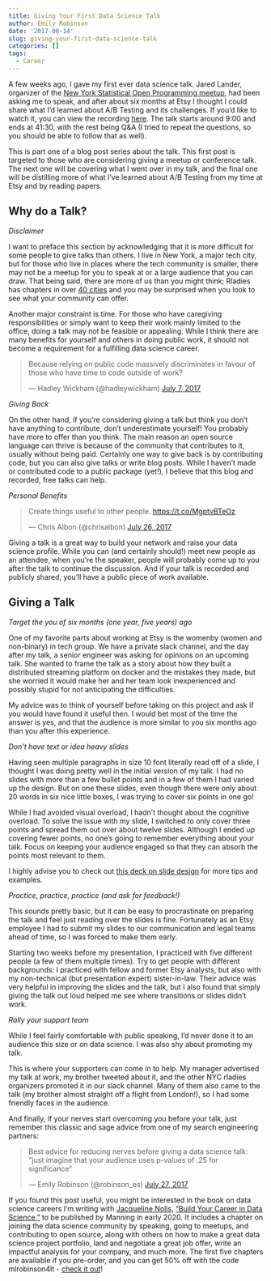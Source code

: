 ```yaml
---
title: Giving Your First Data Science Talk
author: Emily Robinson
date: '2017-08-14'
slug: giving-your-first-data-science-talk
categories: []
tags:
  - Career
---
```


A few weeks ago, I gave my first ever data science talk. Jared Lander, organizer of the  [New York Statistical Open Programming meetup](https://www.meetup.com/nyhackr/), had been asking me to speak, and after about six months at Etsy I thought I could share what I'd learned about A/B Testing and its challenges. If you'd like to watch it, you can view the recording [here](https://www.youtube.com/watch?v=SF-ryGgLOgQ). The talk starts around 9:00 and ends at 41:30, with the rest being Q&A (I tried to repeat the questions, so you should be able to follow that as well). 

This is part one of a blog post series about the talk. This first post is targeted to those who are considering giving a meetup or conference talk. The next one will be covering what I went over in my talk, and the final one will be distilling more of what I’ve learned about A/B Testing from my time at Etsy and by reading papers. 

## Why do a Talk? 
*Disclaimer*

I want to preface this section by acknowledging that it is more difficult for some people to give talks than others. I live in New York, a major tech city, but for those who live in places where the tech community is smaller, there may not be a meetup for you to speak at or a large audience that you can draw. That being said, there are more of us than you might think; Rladies has chapters in over [40 cities](https://rladies.org) and you may be surprised when you look to see what your community can offer. 

Another major constraint is time. For those who have caregiving responsibilities or simply want to keep their work mainly limited to the office, doing a talk may not be feasible or appealing. While I think there are many benefits for yourself and others in doing public work, it should not become a requirement for a fulfilling data science career. 

<blockquote class="twitter-tweet" data-lang="en"><p lang="en" dir="ltr">Because relying on public code massively discriminates in favour of those who have time to code outside of work?</p>&mdash; Hadley Wickham (@hadleywickham) <a href="https://twitter.com/hadleywickham/status/883295260079685634">July 7, 2017</a></blockquote> <script async src="//platform.twitter.com/widgets.js" charset="utf-8"></script>


*Giving Back*

On the other hand, if you’re considering giving a talk but think you don’t have anything to contribute, don’t underestimate yourself! You probably have more to offer than you think. The main reason an open source language can thrive is because of the community that contributes to it, usually without being paid. Certainly one way to give back is by contributing code, but you can also give talks or write blog posts. While I haven't made or contributed code to a public package (yet!), I believe that this blog and recorded, free talks can help. 

*Personal Benefits* 

<blockquote class="twitter-tweet" data-lang="en"><p lang="en" dir="ltr">Create things useful to other people. <a href="https://t.co/MgptvBTeOz">https://t.co/MgptvBTeOz</a></p>&mdash; Chris Albon (@chrisalbon) <a href="https://twitter.com/chrisalbon/status/890066076511371264">July 26, 2017</a></blockquote> <script async src="//platform.twitter.com/widgets.js" charset="utf-8"></script>

Giving a talk is a great way to build your network and raise your data science profile. While you can (and certainly should!) meet new people as an attendee, when you’re the speaker, people will probably come up to you after the talk to continue the discussion. And if your talk is recorded and publicly shared, you'll have a public piece of work available.

## Giving a Talk 

*Target the you of six months (one year, five years) ago*

One of my favorite parts about working at Etsy is the womenby (women and non-binary) in tech group. We have a private slack channel, and the day after my talk, a senior engineer was asking for opinions on an upcoming talk. She wanted to frame the talk as a story about how they built a distributed streaming platform on docker and the mistakes they made, but she worried it would make her and her team look inexperienced and possibly stupid for not anticipating the difficulties. 

My advice was to think of yourself before taking on this project and ask if you would have found it useful then. I would bet most of the time the answer is yes, and that the audience is more similar to you six months ago than you after this experience. 

*Don’t have text or idea heavy slides*

Having seen multiple paragraphs in size 10 font literally read off of a slide, I thought I was doing pretty well in the initial version of my talk. I had no slides with more than a few bullet points and in a few of them I had varied up the design. But on one these slides, even though there were only about 20 words in six nice little boxes, I was trying to cover six points in one go! 

While I had avoided visual overload, I hadn’t thought about the cognitive overload. To solve the issue with my slide, I switched to only cover three points and spread them out over about twelve slides. Although I ended up covering fewer points, no one’s going to remember everything about your talk. Focus on keeping your audience engaged so that they can absorb the points most relevant to them. 

I highly advise you to check out [this deck on slide design](https://speakerdeck.com/mseckington/the-art-of-slide-design) for more tips and examples. 

*Practice, practice, practice (and ask for feedback!)*

This sounds pretty basic, but it can be easy to procrastinate on preparing the talk and feel just reading over the slides is fine. Fortunately as an Etsy employee I had to submit my slides to our communication and legal teams ahead of time, so I was forced to make them early. 

Starting two weeks before my presentation, I practiced with five different people (a few of them multiple times). Try to get people with different backgrounds: I practiced with fellow and former Etsy analysts, but also with my non-technical (but presentation expert) sister-in-law. Their advice was very helpful in improving the slides and the talk, but I also found that simply giving the talk out loud helped me see where transitions or slides didn’t work. 

*Rally your support team* 

While I feel fairly comfortable with public speaking, I’d never done it to an audience this size or on data science. I was also shy about promoting my talk. 

This is where your supporters can come in to help. My manager advertised my talk at work, my brother tweeted about it, and the other NYC rladies organizers promoted it in our slack channel. Many of them also came to the talk (my brother almost straight off a flight from London!), so I had some friendly faces in the audience. 

And finally, if your nerves start overcoming you before your talk, just remember this classic and sage advice from one of my search engineering partners:  

<blockquote class="twitter-tweet" data-lang="en"><p lang="en" dir="ltr">Best advice for reducing nerves before giving a data science talk: &quot;just imagine that your audience uses p-values of .25 for significance&quot;</p>&mdash; Emily Robinson (@robinson_es) <a href="https://twitter.com/robinson_es/status/890681844571811842">July 27, 2017</a></blockquote> <script async src="//platform.twitter.com/widgets.js" charset="utf-8"></script>

If you found this post useful, you might be interested in the book on data science careers I'm writing with [Jacqueline Nolis](jnolis.com), ["Build Your Career in Data Science,"](https://www.manning.com/books/build-your-career-in-data-science?a_aid=buildcareer&a_bid=76784b6a) to be published by Manning in early 2020. It includes a chapter on joining the data science community by speaking, going to meetups, and contributing to open source, along with others on how to make a great data science project portfolio, land and negotiate a great job offer, write an impactful analysis for your company, and much more. The first five chapters are available if you pre-order, and you can get 50% off with the code mlrobinson4lt - [check it out](https://www.manning.com/books/build-your-career-in-data-science?a_aid=buildcareer&a_bid=76784b6a)!


